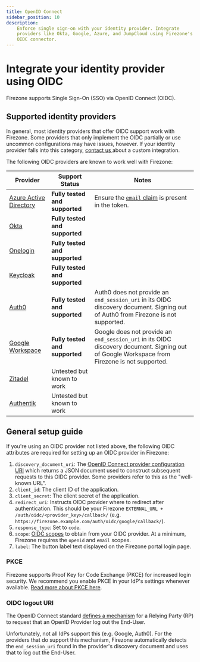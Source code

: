 ```yaml
---
title: OpenID Connect
sidebar_position: 10
description:
    Enforce single sign-on with your identity provider. Integrate
    providers like Okta, Google, Azure, and JumpCloud using Firezone's
    OIDC connector.
---
```


# Integrate your identity provider using OIDC

Firezone supports Single Sign-On (SSO) via OpenID Connect (OIDC).

## Supported identity providers

In general, most identity providers that offer OIDC support work with Firezone. Some providers
that only implement the OIDC partially or use uncommon configurations may have
issues, however. If your identity provider falls into this category, [contact us
](https://www.firezone.dev/contact/sales) about a custom integration.

The following OIDC providers are known to work well with Firezone:

| Provider                                                                          | Support Status                 | Notes                                                                                                                                                  |
| ---                                                                               | ---                            | ---                                                                                                                                                    |
| [Azure Active Directory](azuread)                                                 | **Fully tested and supported** | Ensure the [`email` claim](https://learn.microsoft.com/en-us/azure/active-directory/develop/active-directory-optional-claims) is present in the token. |
| [Okta](okta)                                                                      | **Fully tested and supported** |                                                                                                                                                        |
| [Onelogin](onelogin)                                                              | **Fully tested and supported** |                                                                                                                                                        |
| [Keycloak](https://www.keycloak.org/)                                             | **Fully tested and supported** |                                                                                                                                                        |
| [Auth0](auth0)                                                                    | **Fully tested and supported** | Auth0 does not provide an `end_session_uri` in its OIDC discovery document. Signing out of Auth0 from Firezone is not supported.                                                                                                                                                       |
| [Google Workspace](google)                                                        | **Fully tested and supported** | Google does not provide an `end_session_uri` in its OIDC discovery document. Signing out of Google Workspace from Firezone is not supported.         |
| [Zitadel](zitadel)                                                                | Untested but known to work     |                                                                                                                                                        |
| [Authentik](https://goauthentik.io/)                                              | Untested but known to work     |                                                                                                                                                        |

## General setup guide

If you're using an OIDC provider not listed above, the following OIDC attributes
are required for setting up an OIDC provider in Firezone:

1. `discovery_document_uri`: The
[OpenID Connect provider configuration URI](https://openid.net/specs/openid-connect-discovery-1_0.html#ProviderConfig)
which returns a JSON document used to construct subsequent requests to this
OIDC provider. Some providers refer to this as the "well-known URL".
1. `client_id`: The client ID of the application.
1. `client_secret`: The client secret of the application.
1. `redirect_uri`: Instructs OIDC provider where to redirect after authentication.
This should be your Firezone `EXTERNAL_URL + /auth/oidc/<provider_key>/callback/`
(e.g. `https://firezone.example.com/auth/oidc/google/callback/`).
1. `response_type`: Set to `code`.
1. `scope`: [OIDC scopes](https://openid.net/specs/openid-connect-basic-1_0.html#Scopes)
to obtain from your OIDC provider. At a minimum, Firezone requires the `openid`
and `email` scopes.
1. `label`: The button label text displayed on the Firezone portal login page.

### PKCE

Firezone supports Proof Key for Code Exchange (PKCE) for increased login security.
We recommend you enable PKCE in your IdP's settings whenever available. [Read more
about PKCE here](https://oauth.net/2/pkce/).

### OIDC logout URI

The OpenID Connect standard [defines a mechanism](https://openid.net/specs/openid-connect-rpinitiated-1_0.html)
for a Relying Party (RP) to request that an OpenID Provider log out the End-User.

Unfortunately, not all IdPs support this (e.g. Google, Auth0). For the providers
that do support this mechanism, Firezone automatically detects the `end_session_uri`
found in the provider's discovery document and uses that to log out the End-User.
